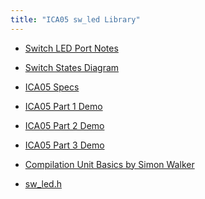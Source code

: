 ```yaml
---
title: "ICA05 sw_led Library"
---
```


- [Switch LED Port Notes](assets/Switch-LED-Port-Notes.pdf){target="_blank"}

- [Switch States Diagram](assets/ButtonStates.pdf){target="_blank"}

- [ICA05 Specs](assets/ICA05/CMPE1250_LEDandSwitchLibR1_2.pdf){target="_blank"}

- [ICA05 Part 1 Demo](assets/ICA05/ICA05_T1.mp4){target="_blank"}

- [ICA05 Part 2 Demo](assets/ICA05/ICA05_T2.mp4){target="_blank"}

- [ICA05 Part 3 Demo](assets/ICA05/ICA05_T3.mp4){target="_blank"}

- [Compilation Unit Basics by Simon Walker](https://www.youtube.com/watch?v=1IvrSkqcs8s){target="_blank"}

- [sw_led.h](assets/sw_led.h){target="_blank"}








